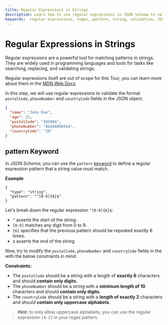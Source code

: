 ```yaml
---
title: Regular Expressions in Strings
description: Learn how to use regular expressions in JSON Schema to validate strings.
keywords:  regular expressions, regex, pattern, string, validation, JSON Schema
---
```


# Regular Expressions in Strings

Regular expressions are a powerful tool for matching patterns in strings. They are widely used in programming languages and tools for tasks like searching, replacing, and validating strings.

Regular expressions itself are out of scope for this Tour, you can learn more about them in the [MDN Web Docs](https://developer.mozilla.org/en-US/docs/Web/JavaScript/Guide/Regular_Expressions).

In this step, we will use regular expressions to validate the format `postalCode`, `phoneNumber` and `countryCode` fields in the JSON object.


```json highlightLineStart={6} 
{
  "name": "John Doe",
  "age": 25,
  "postalCode": "385004",
  "phoneNumber": "84584898564",
  "countryCode": "IN"
}
```

## pattern Keyword

In *JSON Schema*, you can use the `pattern` [keyword](https://json-schema.org/learn/glossary#keyword) to define a regular expression pattern that a string value must match.

**Example**

```
{
  "type": "string",
  "pattern": "^[0-9]{6}$"
}
```

Let's break down the regular expression `^[0-9]{6}$`:

- `^` asserts the start of the string.
- `[0-9]` matches any digit from 0 to 9.
- `{6}` specifies that the previous pattern should be repeated exactly 6 times.
- `$` asserts the end of the string.

Now, try to modify the `postalCode`, `phoneNumber` and `countryCode` fields in the <SideEditorLink/> with the below constraints in mind.

**Constraints:**
- The `postalCode` should be a string with a length of **exactly 6** characters and should **contain only digits.**
- The `phoneNumber` should be a string with a **minimum length of 10** characters and should **contain only digits**.
-  The `countryCode` should be a string with a **length of exactly 2** characters and should **contain only uppercase alphabets**. 

> **Hint:** to only allow uppercase alphabets, you can use the regular expression `[A-Z]` in your regex pattern.